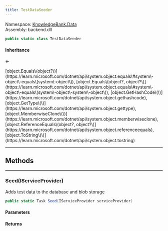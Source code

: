 ```yaml
---
title: TestDataSeeder
---
```



Namespace: <a href='../Data'>KnowledgeBank.Data</a>  
Assembly: backend.dll  

```csharp
public static class TestDataSeeder
```

#### Inheritance

<a href='https://learn.microsoft.com/dotnet/api/system.object' target='_blank' className="no-underline text-inherit hover:text-inherit inline"><CSharpType type='object' /></a> ← <a href='' target='_self' className="no-underline text-inherit hover:text-inherit inline"><CSharpType type='TestDataSeeder' /></a>



<CollapsibleInherited title='Show Inherited Members (7)'>
[object.Equals\(object?\)](https://learn.microsoft.com/dotnet/api/system.object.equals\#system\-object\-equals\(system\-object\)), 
[object.Equals\(object?, object?\)](https://learn.microsoft.com/dotnet/api/system.object.equals\#system\-object\-equals\(system\-object\-system\-object\)), 
[object.GetHashCode\(\)](https://learn.microsoft.com/dotnet/api/system.object.gethashcode), 
[object.GetType\(\)](https://learn.microsoft.com/dotnet/api/system.object.gettype), 
[object.MemberwiseClone\(\)](https://learn.microsoft.com/dotnet/api/system.object.memberwiseclone), 
[object.ReferenceEquals\(object?, object?\)](https://learn.microsoft.com/dotnet/api/system.object.referenceequals), 
[object.ToString\(\)](https://learn.microsoft.com/dotnet/api/system.object.tostring)
</CollapsibleInherited>

---
## Methods

---
###  Seed\(IServiceProvider\)

Adds test data to the database and blob storage

```csharp
public static Task Seed(IServiceProvider serviceProvider)
```

<h4 className='mb-0 ml-1'>Parameters</h4>
<TypeTable types={[{"name":"serviceProvider","type":"IServiceProvider","links":["https://learn.microsoft.com/dotnet/api/system.iserviceprovider"],"description":"All services"}]} />

<h4 className='mb-0 ml-1'>Returns</h4>
<TypeTable types={[{"name":"","type":"Task","links":["https://learn.microsoft.com/dotnet/api/system.threading.tasks.task"],"description":""}]} />
